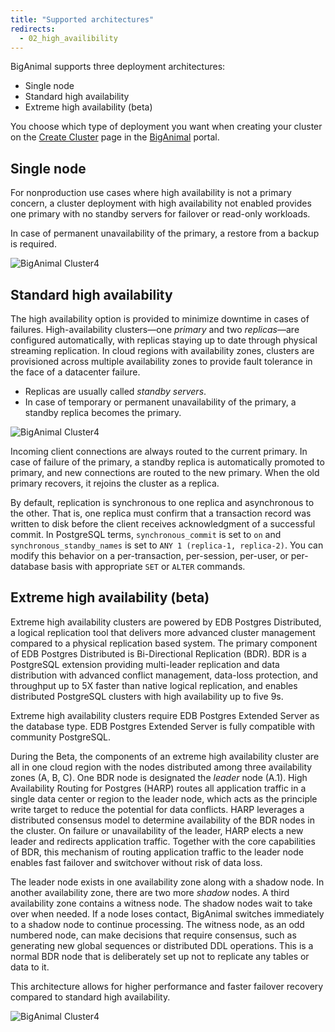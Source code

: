 ```yaml
---
title: "Supported architectures"
redirects:
  - 02_high_availibility
---
```


BigAnimal supports three deployment architectures: 
- Single node
- Standard high availability
- Extreme high availability (beta)

You choose which type of deployment you want when creating your cluster on the [Create Cluster](https://portal.biganimal.com/create-cluster) page in the [BigAnimal](https://portal.biganimal.com) portal.  

## Single node

For nonproduction use cases where high availability is not a primary concern, a cluster deployment with high availability not enabled provides one primary with no standby servers for failover or read-only workloads. 

In case of permanent unavailability of the primary, a restore from a backup is required. 

![*BigAnimal Cluster4*](images/Single-Node-Diagram-2x.png)

## Standard high availability

The high availability option is provided to minimize downtime in cases of failures. High-availability clusters—one *primary* and two *replicas*—are configured automatically, with replicas staying up to date through physical streaming replication. In cloud regions with availability zones, clusters are provisioned across multiple availability zones to provide fault tolerance in the face of a datacenter failure.

-   Replicas are usually called *standby servers*. 
-   In case of temporary or permanent unavailability of the primary, a standby replica becomes the primary.

![*BigAnimal Cluster4*](images/HA-diagram-2x.png)

Incoming client connections are always routed to the current primary. In case of failure of the primary, a standby replica is automatically promoted to primary, and new connections are routed to the new primary. When the old primary recovers, it rejoins the cluster as a replica.

By default, replication is synchronous to one replica and asynchronous to the other. That is, one replica must confirm that a transaction record was written to disk before the client receives acknowledgment of a successful commit. In PostgreSQL terms, `synchronous_commit` is set to `on` and `synchronous_standby_names` is set to `ANY 1 (replica-1, replica-2)`. You can modify this behavior on a per-transaction, per-session, per-user, or per-database basis with appropriate `SET` or `ALTER` commands.

## Extreme high availability (beta)

Extreme high availability clusters are powered by EDB Postgres Distributed, a logical replication tool that delivers more advanced cluster management compared to a physical replication based system. The primary component of EDB Postgres Distributed is Bi-Directional Replication (BDR). BDR is a PostgreSQL extension providing multi-leader replication and data distribution with advanced conflict management, data-loss protection, and throughput up to 5X faster than native logical replication, and enables distributed PostgreSQL clusters with high availability up to five 9s. 

Extreme high availability clusters require EDB Postgres Extended Server as the database type. EDB Postgres Extended Server is fully compatible with community PostgreSQL. 

During the Beta, the components of an extreme high availability cluster are all in one cloud region with the nodes distributed among three availability zones (A, B, C). One BDR node is designated the *leader* node (A.1). High Availability Routing for Postgres (HARP) routes all application traffic in a single data center or region to the leader node, which acts as the principle write target to reduce the potential for data conflicts. HARP leverages a distributed consensus model to determine availability of the BDR nodes in the cluster. On failure or unavailability of the leader, HARP elects a new leader and redirects application traffic. Together with the core capabilities of BDR, this mechanism of routing application traffic to the leader node enables fast failover and switchover without risk of data loss. 

The leader node exists in one availability zone along with a shadow node. In another availability zone, there are two more *shadow* nodes. A third availability zone contains a witness node. The shadow nodes wait to take over when needed. If a node loses contact, BigAnimal switches immediately to a shadow node to continue processing. The witness node, as an odd numbered node, can make decisions that require consensus, such as generating new global sequences or distributed DDL operations. This is a normal BDR node that is deliberately set up not to replicate any tables or data to it.

This architecture allows for higher performance and faster failover recovery compared to standard high availability.  

![*BigAnimal Cluster4*](images/Extreme-HA-Diagram-2x.png)
